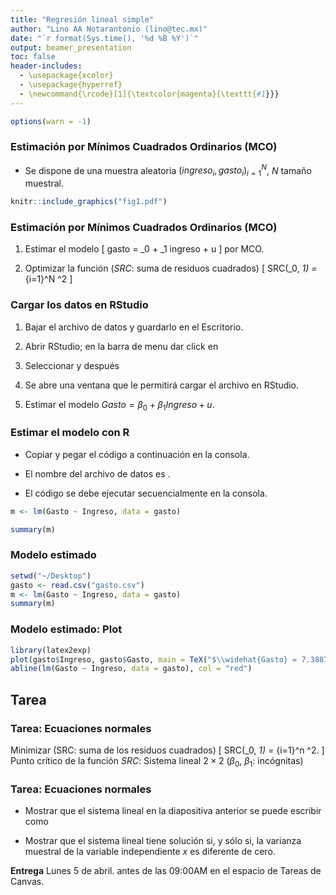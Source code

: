 ```yaml
---
title: "Regresión lineal simple"
author: "Lino AA Notarantonio (lino@tec.mx)"
date: "`r format(Sys.time(), '%d %B %Y')`"
output: beamer_presentation
toc: false
header-includes:
  - \usepackage{xcolor}
  - \usepackage{hyperref}
  - \newcommand{\rcode}[1]{\textcolor{magenta}{\texttt{#1}}}
---
```


```r
options(warn = -1)
```

### Estimación por Mínimos Cuadrados Ordinarios (MCO)

* Se dispone de una muestra aleatoria $(ingreso_i, gasto_i)_{i=1}^N$, $N$ tamaño muestral. 

```r
knitr::include_graphics("fig1.pdf")
```

### Estimación por Mínimos Cuadrados Ordinarios (MCO)

1. Estimar el modelo 
\[
  gasto = \beta_0 + \beta_1 ingreso + u
\]
por MCO. 

2. Optimizar la función ($SRC$: suma de residuos cuadrados)
\[
  SRC(\beta_0, \beta_1) = 
    \sum_{i=1}^N \left[
      y_i - (\beta_0 + \beta_1 x_i)
    \right]^2
\]

### Cargar los datos en RStudio

1. Bajar el archivo de datos \texttt{gastos.csv} y guardarlo en el Escritorio. 

2. Abrir RStudio; en la barra de menu dar click en \texttt{File}

3. Seleccionar \texttt{Import Dataset} y después \texttt{From Text (readr)}

4. Se abre una ventana que le permitirá cargar el archivo en RStudio. 

5. Estimar el modelo $Gasto = \beta_0 + \beta_1 Ingreso + u$.

### Estimar el modelo con R

* Copiar y pegar el código a continuación en la consola.

* El nombre del archivo de datos es \texttt{gasto}.

* El código se debe ejecutar secuencialmente en la consola. 

\vspace{.5cm}

```r
m <- lm(Gasto ~ Ingreso, data = gasto)
```

```r
summary(m)
```

### Modelo estimado

```r
setwd("~/Desktop")
gasto <- read.csv("gasto.csv")
m <- lm(Gasto ~ Ingreso, data = gasto)
summary(m)
```

### Modelo estimado: Plot

```r
library(latex2exp)
plot(gasto$Ingreso, gasto$Gasto, main = TeX("$\\widehat{Gasto} = 7.38870 + .23220 \\cdot Ingreso"), xlab = "Ingreso", ylab="Gasto")
abline(lm(Gasto ~ Ingreso, data = gasto), col = "red")
```


## Tarea

### Tarea: Ecuaciones normales

Minimizar (SRC: suma de los residuos cuadrados)
\[
  SRC(\beta_0, \beta_1) =  \sum_{i=1}^n  \left[ y_i - (\beta_0 + \beta_1 x_i) \right]^2.
\]
Punto crítico de la función $SRC$: Sistema lineal $2\times 2$ 
\begin{align*}
  \frac{\partial SRC}{\partial \beta_0} & = \boxed{(-2)\sum_{i=1}^n 
  \left[ y_i - (\alert{\beta_0} + \alert{\beta_1} x_i) \right] = 0} \\
  \frac{\partial SRC}{\partial \beta_1} & = \boxed{(-2)\sum_{i=1}^n x_i
  \left[ y_i - (\alert{\beta_0} + \alert{\beta_1} x_i) \right] = 0}
\end{align*}
($\beta_0$, $\beta_1$: incógnitas)

### Tarea: Ecuaciones normales

* Mostrar que el sistema lineal en la diapositiva anterior se puede escribir como
\begin{align*}
  n\alert{\beta_0} + \left(\sum_{i=1}^n x_i \right)
    \alert{\beta_1} & = \sum_{i=1}^n y_i \\
  \left(\sum_{i=1}^n x_i \right)\alert{\beta_0} + \left(\sum_{i=1}^n x_i^2 \right)
  \alert{\beta_1} & = \sum_{i=1}^n x_i y_i
\end{align*}

* Mostrar que el sistema lineal tiene solución si, y sólo si, la varianza muestral de la variable independiente $x$ es diferente de cero. 

\vspace{.25cm}

**Entrega** Lunes 5 de abril. antes de las 09:00AM en el espacio de Tareas de Canvas. 
